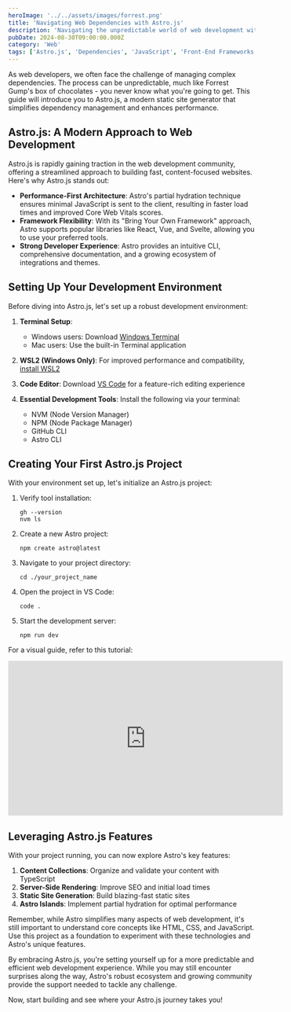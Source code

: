 ```yaml
---
heroImage: '../../assets/images/forrest.png'
title: 'Navigating Web Dependencies with Astro.js'
description: 'Navigating the unpredictable world of web development with Astro.js'
pubDate: 2024-08-30T09:00:00.000Z
category: 'Web'
tags: ['Astro.js', 'Dependencies', 'JavaScript', 'Front-End Frameworks']
---
```


As web developers, we often face the challenge of managing complex dependencies. The process can be unpredictable, much like Forrest Gump's box of chocolates - you never know what you're going to get. This guide will introduce you to Astro.js, a modern static site generator that simplifies dependency management and enhances performance.

## Astro.js: A Modern Approach to Web Development

Astro.js is rapidly gaining traction in the web development community, offering a streamlined approach to building fast, content-focused websites. Here's why Astro.js stands out:

- **Performance-First Architecture**: Astro's partial hydration technique ensures minimal JavaScript is sent to the client, resulting in faster load times and improved Core Web Vitals scores.
- **Framework Flexibility**: With its "Bring Your Own Framework" approach, Astro supports popular libraries like React, Vue, and Svelte, allowing you to use your preferred tools.
- **Strong Developer Experience**: Astro provides an intuitive CLI, comprehensive documentation, and a growing ecosystem of integrations and themes.

## Setting Up Your Development Environment

Before diving into Astro.js, let's set up a robust development environment:

1. **Terminal Setup**:

   - Windows users: Download [Windows Terminal](https://apps.microsoft.com/detail/9N0DX20HK701?hl=en-US&gl=US)
   - Mac users: Use the built-in Terminal application

2. **WSL2 (Windows Only)**:
   For improved performance and compatibility, [install WSL2](https://learn.microsoft.com/en-us/windows/wsl/install)

3. **Code Editor**:
   Download [VS Code](https://code.visualstudio.com/download) for a feature-rich editing experience

4. **Essential Development Tools**:
   Install the following via your terminal:
   - NVM (Node Version Manager)
   - NPM (Node Package Manager)
   - GitHub CLI
   - Astro CLI

## Creating Your First Astro.js Project

With your environment set up, let's initialize an Astro.js project:

1. Verify tool installation:

   ```shell
   gh --version
   nvm ls
   ```

2. Create a new Astro project:

   ```shell
   npm create astro@latest
   ```

3. Navigate to your project directory:

   ```shell
   cd ./your_project_name
   ```

4. Open the project in VS Code:

   ```shell
   code .
   ```

5. Start the development server:
   ```shell
   npm run dev
   ```

For a visual guide, refer to this tutorial:

<div style={{ display: 'flex', justifyContent: 'center' }}>
	<iframe
		width='560'
		height='315'
		src='https://www.youtube.com/embed/TYogYBTS7YQ'
		title='YouTube video player'
		frameborder='0'
		allow='accelerometer; autoplay; clipboard-write; encrypted-media; gyroscope; picture-in-picture; web-share'
		allowfullscreen
	></iframe>
</div>

## Leveraging Astro.js Features

With your project running, you can now explore Astro's key features:

1. **Content Collections**: Organize and validate your content with TypeScript
2. **Server-Side Rendering**: Improve SEO and initial load times
3. **Static Site Generation**: Build blazing-fast static sites
4. **Astro Islands**: Implement partial hydration for optimal performance

Remember, while Astro simplifies many aspects of web development, it's still important to understand core concepts like HTML, CSS, and JavaScript. Use this project as a foundation to experiment with these technologies and Astro's unique features.

By embracing Astro.js, you're setting yourself up for a more predictable and efficient web development experience. While you may still encounter surprises along the way, Astro's robust ecosystem and growing community provide the support needed to tackle any challenge.

Now, start building and see where your Astro.js journey takes you!

